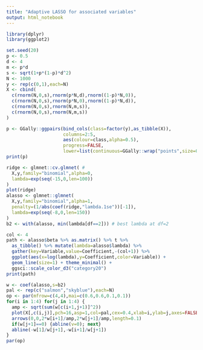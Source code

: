 ```yaml
---
title: "Adaptive LASSO for associated variables"
output: html_notebook
---
```



```r
library(dplyr)
library(ggplot2)
```

```r
set.seed(20)
p <- 0.5
d <- 4
m <- p*d
s <- sqrt(1+p*(1-p)*d^2)
N <- 1000
y <- rep(c(0,1),each=N)
X <- cbind(
  c(rnorm(N,0,s),rnorm(p*N,d),rnorm((1-p)*N,0)),
  c(rnorm(N,0,s),rnorm(p*N,0),rnorm((1-p)*N,d)),
  c(rnorm(N,0,s),rnorm(N,m,s)),
  c(rnorm(N,0,s),rnorm(N,m,s))
)
```

```r
p <- GGally::ggpairs(bind_cols(class=factor(y),as_tibble(X)),
                     columns=2:5,
                     aes(colour=class,alpha=0.5),
                     progress=FALSE,
                     lower=list(continuous=GGally::wrap("points",size=0.1,alpha=0.5))) + theme_bw()
print(p)
```

```r
ridge <- glmnet::cv.glmnet( # 
  X,y,family="binomial",alpha=0,
  lambda=exp(seq(-15,0,len=100))
)
plot(ridge) 
alasso <- glmnet::glmnet(
  X,y,family="binomial",alpha=1,
  penalty=(1/abs(coef(ridge,"lambda.1se"))[-1]),
  lambda=exp(seq(-8,0,len=150))
)
b2 <- with(alasso, min(lambda[df==2])) # best lambda at df=2
```

```r
col <- 4
path <- alasso$beta %>% as.matrix() %>% t %>% 
  as_tibble() %>% mutate(lambda=alasso$lambda) %>% 
  gather(key=Variable,value=Coefficient,-(col+1)) %>%
  ggplot(aes(x=log(lambda),y=Coefficient,color=Variable)) + 
  geom_line(size=1) + theme_minimal() + 
  ggsci::scale_color_d3("category20")
print(path)
```

```r
w <- coef(alasso,s=b2)
pal <- rep(c("salmon","skyblue"),each=N)
op <- par(mfrow=c(4,4),mai=c(0.6,0.6,0.1,0.1))
for(i in 1:4) for(j in 1:4) {
  amp <- sqrt(sum(w[c(i+1,j+1)]^2))
  plot(X[,c(i,j)],pch=16,asp=1,col=pal,cex=0.4,xlab=i,ylab=j,axes=FALSE)
  arrows(0,0,2*w[i+1]/amp,2*w[j+1]/amp,length=0.1)
  if(w[j+1]==0) {abline(v=0); next}
  abline(-w[1]/w[j+1],-w[i+1]/w[j+1])
}
par(op)
```




